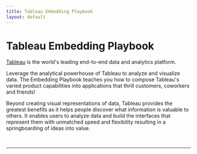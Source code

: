 ```yaml
---
title: Tableau Embedding Playbook
layout: default
---
```



# Tableau Embedding Playbook

[Tableau](https://www.tableau.com/) is the world's leading end-to-end data and analytics platform.

Leverage the analytical powerhouse of Tableau to analyze and visualize data. 
The Embedding Playbook teaches you how to compose Tableau's varied product capabilities 
into applications that thrill customers, coworkers and friends!

Beyond creating visual representations of data, Tableau provides the greatest 
benefits as it helps people discover what information is valuable to others. 
It enables users to analyze data and build the interfaces that represent them 
with unmatched speed and flexibility resulting in a springboarding of ideas into value.

<br />
<hr />

<Analytics
  vizUrl='https://public.tableau.com/views/Superstore_16978606785580/Overview?:language=en-US&:display_count=n&:origin=viz_share_link'
  height='900'
  width='900'
  hideTabs='true'
  device='default'
/>
